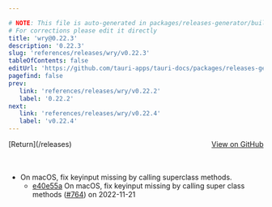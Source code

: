 ```yaml
---

# NOTE: This file is auto-generated in packages/releases-generator/build.ts
# For corrections please edit it directly
title: 'wry@0.22.3'
description: '0.22.3'
slug: 'references/releases/wry/v0.22.3'
tableOfContents: false
editUrl: 'https://github.com/tauri-apps/tauri-docs/packages/releases-generator/build.ts'
pagefind: false
prev:
   link: 'references/releases/wry/v0.22.2'
   label: '0.22.2'
next:
   link: 'references/releases/wry/v0.22.4'
   label: 'v0.22.4'
---
```


			

<ReleaseSidebar slug="references/releases/wry"  packageName="wry" />

<div style="margin-bottom:3rem; display: flex; justify-content: space-between; align-items: center"><span>[Return](/releases)</span><span><a href="https://github.com/tauri-apps/wry/releases/tag/wry-v0.22.3">View on GitHub</a></span></div>

- On macOS, fix keyinput missing by calling superclass methods.
  - [e40e55a](https://github.com/tauri-apps/wry/commit/e40e55a41d8d65ceda5e182c8915d37b5698c7b0) On macOS, fix keyinput missing by calling super class methods ([#764](https://github.com/tauri-apps/wry/pull/764)) on 2022-11-21

